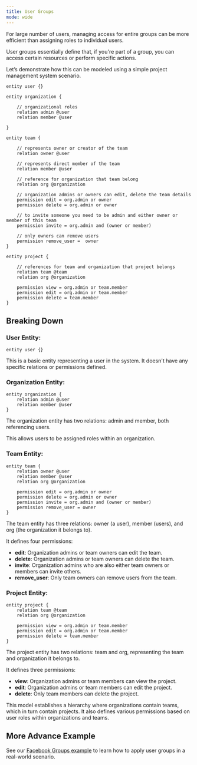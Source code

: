 ```yaml
---
title: User Groups
mode: wide
---
```


For large number of users, managing access for entire groups can be more efficient than assigning roles to individual users.

User groups essentially define that, if you're part of a group, you can access certain resources or perform specific actions.

Let’s demonstrate how this can be modeled using a simple project management system scenario.

```
entity user {}

entity organization {

    // organizational roles
    relation admin @user
    relation member @user

}

entity team {

    // represents owner or creator of the team
    relation owner @user

    // represents direct member of the team
    relation member @user

    // reference for organization that team belong
    relation org @organization

    // organization admins or owners can edit, delete the team details
    permission edit = org.admin or owner
    permission delete = org.admin or owner

    // to invite someone you need to be admin and either owner or member of this team
    permission invite = org.admin and (owner or member)

    // only owners can remove users
    permission remove_user =  owner
}

entity project {

    // references for team and organization that project belongs
    relation team @team
    relation org @organization

    permission view = org.admin or team.member
    permission edit = org.admin or team.member
    permission delete = team.member
}
```

## Breaking Down

### User Entity:

```
entity user {}
```

This is a basic entity representing a user in the system. It doesn't have any specific relations or permissions defined.

### Organization Entity:

```
entity organization {
    relation admin @user
    relation member @user
}
```

The organization entity has two relations: admin and member, both referencing users.

This allows users to be assigned roles within an organization.

### Team Entity:

```
entity team {
    relation owner @user
    relation member @user
    relation org @organization

    permission edit = org.admin or owner
    permission delete = org.admin or owner
    permission invite = org.admin and (owner or member)
    permission remove_user = owner
}
```

The team entity has three relations: owner (a user), member (users), and org (the organization it belongs to).

It defines four permissions:

- **edit**: Organization admins or team owners can edit the team.
- **delete**: Organization admins or team owners can delete the team.
- **invite**: Organization admins who are also either team owners or members can invite others.
- **remove_user**: Only team owners can remove users from the team.

### Project Entity:

```
entity project {
    relation team @team
    relation org @organization

    permission view = org.admin or team.member
    permission edit = org.admin or team.member
    permission delete = team.member
}
```

The project entity has two relations: team and org, representing the team and organization it belongs to.

It defines three permissions:

- **view**: Organization admins or team members can view the project.
- **edit**: Organization admins or team members can edit the project.
- **delete**: Only team members can delete the project.

This model establishes a hierarchy where organizations contain teams, which in turn contain projects. It also defines various permissions based on user roles within organizations and teams.

## More Advance Example

See our [Facebook Groups example](/getting-started/examples/facebook-groups) to learn how to apply user groups in a real-world scenario.

